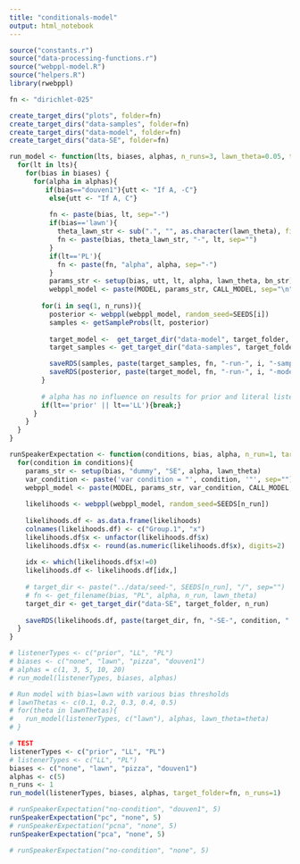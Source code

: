 ```yaml
---
title: "conditionals-model"
output: html_notebook
---
```


```r
source("constants.r")
source("data-processing-functions.r")
source("webppl-model.R")
source("helpers.R")
library(rwebppl)

fn <- "dirichlet-025"

create_target_dirs("plots", folder=fn)
create_target_dirs("data-samples", folder=fn)
create_target_dirs("data-model", folder=fn)
create_target_dirs("data-SE", folder=fn)
```

```r
run_model <- function(lts, biases, alphas, n_runs=3, lawn_theta=0.05, target_folder='', bn_str='{table:[], cn:""}'){
  for(lt in lts){
    for(bias in biases) {
      for(alpha in alphas){
         if(bias=="douven1"){utt <- "If A, -C"}
          else{utt <- "If A, C"}
          
          fn <- paste(bias, lt, sep="-")
          if(bias=='lawn'){
            theta_lawn_str <- sub(".", "", as.character(lawn_theta), fixed = TRUE)
            fn <- paste(bias, theta_lawn_str, "-", lt, sep="")
          }
          if(lt=='PL'){
            fn <- paste(fn, "alpha", alpha, sep="-")
          }
          params_str <- setup(bias, utt, lt, alpha, lawn_theta, bn_str)
          webppl_model <- paste(MODEL, params_str, CALL_MODEL, sep="\n")
        
        for(i in seq(1, n_runs)){
          posterior <- webppl(webppl_model, random_seed=SEEDS[i])
          samples <- getSampleProbs(lt, posterior)
          
          target_model <-  get_target_dir("data-model", target_folder, n_run=i)
          target_samples <- get_target_dir("data-samples", target_folder, n_run=i) 

          saveRDS(samples, paste(target_samples, fn, "-run-", i, "-samples.rds", sep=""))
          saveRDS(posterior, paste(target_model, fn, "-run-", i, "-model.rds", sep=""))
        }
        
        # alpha has no influence on results for prior and literal listener
        if(lt=='prior' || lt=='LL'){break;}
      }
    }
  }
}

runSpeakerExpectation <- function(conditions, bias, alpha, n_run=1, target_folder='', lawn_theta=0.05){
  for(condition in conditions){
    params_str <- setup(bias, "dummy", "SE", alpha, lawn_theta)
    var_condition <- paste('var condition = "', condition, '"', sep="")
    webppl_model <- paste(MODEL, params_str, var_condition, CALL_MODEL, sep="\n")
    
    likelihoods <- webppl(webppl_model, random_seed=SEEDS[n_run])
    
    likelihoods.df <- as.data.frame(likelihoods)
    colnames(likelihoods.df) <- c("Group.1", "x")
    likelihoods.df$x <- unfactor(likelihoods.df$x)
    likelihoods.df$x <- round(as.numeric(likelihoods.df$x), digits=2)
    
    idx <- which(likelihoods.df$x!=0)
    likelihoods.df <- likelihoods.df[idx,]
    
    # target_dir <- paste("../data/seed-", SEEDS[n_run], "/", sep="")
    # fn <- get_filename(bias, "PL", alpha, n_run, lawn_theta)
    target_dir <- get_target_dir("data-SE", target_folder, n_run)
    
    saveRDS(likelihoods.df, paste(target_dir, fn, "-SE-", condition, ".rds", sep=""))
  }
}

```

```r
# listenerTypes <- c("prior", "LL", "PL")
# biases <- c("none", "lawn", "pizza", "douven1")
# alphas = c(1, 3, 5, 10, 20)
# run_model(listenerTypes, biases, alphas)

# Run model with bias=lawn with various bias thresholds
# lawnThetas <- c(0.1, 0.2, 0.3, 0.4, 0.5)
# for(theta in lawnThetas){
#   run_model(listenerTypes, c("lawn"), alphas, lawn_theta=theta)
# }

# TEST
listenerTypes <- c("prior", "LL", "PL")
# listenerTypes <- c("LL", "PL")
biases <- c("none", "lawn", "pizza", "douven1")
alphas <- c(5)
n_runs <- 1
run_model(listenerTypes, biases, alphas, target_folder=fn, n_runs=1)

```

```r
# runSpeakerExpectation("no-condition", "douven1", 5)
runSpeakerExpectation("pc", "none", 5)
# runSpeakerExpectation("pcna", "none", 5)
runSpeakerExpectation("pca", "none", 5)

# runSpeakerExpectation("no-condition", "none", 5)

```


